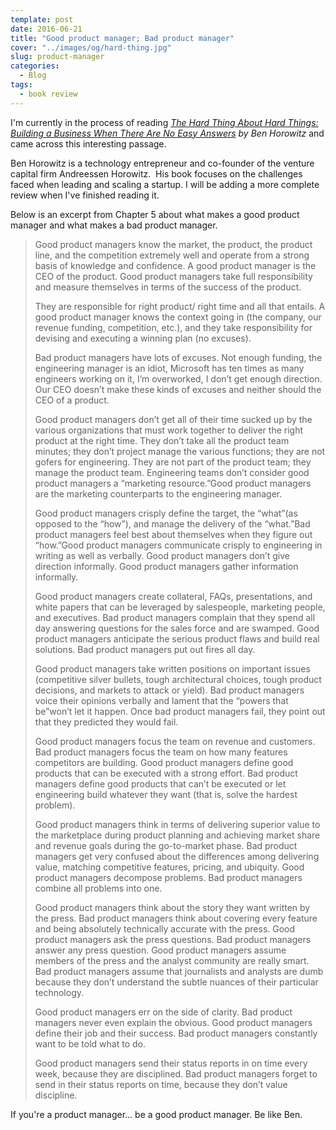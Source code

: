 ```yaml
---
template: post
date: 2016-06-21
title: "Good product manager; Bad product manager"
cover: "../images/og/hard-thing.jpg"
slug: product-manager
categories:
  - Blog
tags:
  - book review
---
```


I'm currently in the process of reading <em><a href="http://amzn.to/28QwPL8" target="_blank" title="Get it on Amazon">The Hard Thing About Hard Things: Building a Business When There Are No Easy Answers</a> by Ben Horowitz</em> and came across this interesting passage.

Ben Horowitz is a technology entrepreneur and co-founder of the venture capital firm Andreessen Horowitz.  His book focuses on the challenges faced when leading and scaling a startup. I will be adding a more complete review when I've finished reading it.

Below is an excerpt from Chapter 5 about what makes a good product manager and what makes a bad product manager.

<blockquote>
  <p>
    Good product managers know the market, the product, the product line, and the competition extremely well and operate from a strong basis of knowledge and confidence. A good product manager is the CEO of the product. Good product managers take full responsibility and measure themselves in terms of the success of the product.
  </p>
  <p>
    They are responsible for right product/ right time and all that entails. A good product manager knows the context going in (the company, our revenue funding, competition, etc.), and they take responsibility for devising and executing a winning plan (no excuses).
  </p>
  <p>
    Bad product managers have lots of excuses. Not enough funding, the engineering manager is an idiot, Microsoft has ten times as many engineers working on it, I’m overworked, I don’t get enough direction. Our CEO doesn’t make these kinds of excuses and neither should the CEO of a product.
  </p>
  <p>
    Good product managers don’t get all of their time sucked up by the various organizations that must work together to deliver the right product at the right time. They don’t take all the product team minutes; they don’t project manage the various functions; they are not gofers for engineering. They are not part of the product team; they manage the product team. Engineering teams don’t consider good product managers a “marketing resource.”Good product managers are the marketing counterparts to the engineering manager.
  </p>
  <p>
    Good product managers crisply define the target, the “what”(as opposed to the “how”), and manage the delivery of the “what.”Bad product managers feel best about themselves when they figure out “how.”Good product managers communicate crisply to engineering in writing as well as verbally. Good product managers don’t give direction informally. Good product managers gather information informally.
  </p>
  <p>
    Good product managers create collateral, FAQs, presentations, and white papers that can be leveraged by salespeople, marketing people, and executives. Bad product managers complain that they spend all day answering questions for the sales force and are swamped. Good product managers anticipate the serious product flaws and build real solutions. Bad product managers put out fires all day.
  </p>
  <p>
    Good product managers take written positions on important issues (competitive silver bullets, tough architectural choices, tough product decisions, and markets to attack or yield). Bad product managers voice their opinions verbally and lament that the “powers that be”won’t let it happen. Once bad product managers fail, they point out that they predicted they would fail.
  </p>
  <p>
    Good product managers focus the team on revenue and customers. Bad product managers focus the team on how many features competitors are building. Good product managers define good products that can be executed with a strong effort. Bad product managers define good products that can’t be executed or let engineering build whatever they want (that is, solve the hardest problem).
  </p>
  <p>
    Good product managers think in terms of delivering superior value to the marketplace during product planning and achieving market share and revenue goals during the go-to-market phase. Bad product managers get very confused about the differences among delivering value, matching competitive features, pricing, and ubiquity. Good product managers decompose problems. Bad product managers combine all problems into one.
  </p>
  <p>
    Good product managers think about the story they want written by the press. Bad product managers think about covering every feature and being absolutely technically accurate with the press. Good product managers ask the press questions. Bad product managers answer any press question. Good product managers assume members of the press and the analyst community are really smart. Bad product managers assume that journalists and analysts are dumb because they don’t understand the subtle nuances of their particular technology.
  </p>
  <p>
    Good product managers err on the side of clarity. Bad product managers never even explain the obvious. Good product managers define their job and their success. Bad product managers constantly want to be told what to do.
  </p>
  <p>
    Good product managers send their status reports in on time every week, because they are disciplined. Bad product managers forget to send in their status reports on time, because they don’t value discipline.
  </p>
</blockquote>

If you're a product manager... be a good product manager. Be like Ben.
